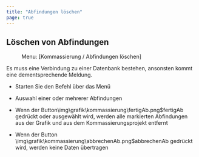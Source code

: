 ```yaml
---
title: "Abfindungen löschen"
page: true
---
```

## L&#246;schen von Abfindungen
<GeoMapper> <Menu> Menu: [Kommassierung / Abfindungen löschen] </Menu> 

<Success>
Es muss eine Verbindung zu einer Datenbank bestehen, ansonsten kommt eine dementsprechende Meldung. 
</Success>



-  Starten Sie den Befehl &#252;ber das Men&#252;

-  Auswahl einer oder mehrerer Abfindungen

-  Wenn der Button<Image>\img\grafik\kommassierung\fertigAb.png$fertigAb</Image> gedr&#252;ckt oder ausgew&#228;hlt wird, werden alle markierten Abfindungen aus der Grafik und aus dem Kommassierungsprojekt entfernt

-  Wenn der Button<Image>\img\grafik\kommassierung\abbrechenAb.png$abbrechenAb</Image>  gedr&#252;ckt wird, werden keine Daten &#252;bertragen




</GeoMapper>

